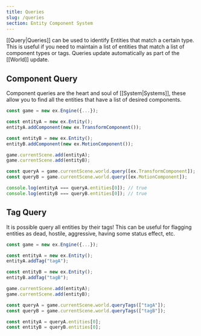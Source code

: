 ```yaml
---
title: Queries
slug: /queries
section: Entity Component System
---
```


[[Query|Queries]] can be used to identify Entities that match a certain type. This is useful if you need to maintain a list of entities that match
a list of component types or tags. Queries update automatically as part of the [[World]] update.

## Component Query

Component queries are the heart and soul of [[System|Systems]], these allow you to find all the entities that have a list of desired components.

```typescript
const game = new ex.Engine({...});

const entityA = new ex.Entity();
entityA.addComponent(new ex.TransformComponent());

const entityB = new ex.Entity();
entityB.addComponent(new ex.MotionComponent());

game.currentScene.add(entityA);
game.currentScene.add(entityB);

const queryA = game.currentScene.world.query([ex.TransformComponent]);
const queryB = game.currentScene.world.query([ex.MotionComponent]);

console.log(entityA === queryA.entities[0]); // true
console.log(entityB === queryB.entities[0]); // true

```

## Tag Query

It is possible query all entities by their tags! This can be useful for flagging entities as dead, hostile, aggressive, having some status effect, etc.

```typescript
const game = new ex.Engine({...});

const entityA = new ex.Entity();
entityA.addTag("tagA");

const entityB = new ex.Entity();
entityB.addTag("tagB");

game.currentScene.add(entityA);
game.currentScene.add(entityB);

const queryA = game.currentScene.world.queryTags(["tagA"]);
const queryB = game.currentScene.world.queryTags(["tagB"]);

const entityA = queryA.entities[0];
const entityB = queryB.entities[0];

```